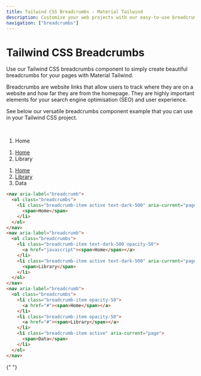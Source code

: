 ```yaml
---
title: Tailwind CSS Breadcrumbs - Material Tailwind
description: Customise your web projects with our easy-to-use breadcrumbs component for Tailwind CSS using Material Design guidelines.
navigation: ["breadcrumbs"]
---
```


# Tailwind CSS Breadcrumbs

Use our Tailwind CSS breadcrumbs component to simply create beautiful breadcrumbs for your pages with Material Tailwind.

Breadcrumbs are website links that allow users to track where they are on a website and how far they are from the homepage. They are highly important elements for your search engine optimisation (SEO) and user experience.

See below our versatile breadcrumbs component example that you can use in your Tailwind CSS project.

<br />
<ComponentDemo id="breadcrumbs">
  <div className="w-1/2 text-left">
    <nav aria-label="breadcrumb">
      <ol className="breadcrumbs">
        <li
          className="breadcrumb-item active text-dark-500"
          aria-current="page"
        >
          <span>Home</span>
        </li>
      </ol>
    </nav>
    <nav aria-label="breadcrumb">
      <ol className="breadcrumbs">
        <li className="breadcrumb-item text-dark-500 opacity-50">
          <a href="javascript">
            <span>Home</span>
          </a>
        </li>
        <li
          className="breadcrumb-item active text-dark-500"
          aria-current="page"
        >
          <span>Library</span>
        </li>
      </ol>
    </nav>
    <nav aria-label="breadcrumb">
      <ol className="breadcrumbs">
        <li className="breadcrumb-item opacity-50">
          <a href="#">
            <span>Home</span>
          </a>
        </li>
        <li className="breadcrumb-item opacity-50">
          <a href="#">
            <span>Library</span>
          </a>
        </li>
        <li className="breadcrumb-item active" aria-current="page">
          <span>Data</span>
        </li>
      </ol>
    </nav>
  </div>
</ComponentDemo>

```html showLineNumbers
<nav aria-label="breadcrumb">
  <ol class="breadcrumbs">
    <li class="breadcrumb-item active text-dark-500" aria-current="page">
      <span>Home</span>
    </li>
  </ol>
</nav>
<nav aria-label="breadcrumb">
  <ol class="breadcrumbs">
    <li class="breadcrumb-item text-dark-500 opacity-50">
      <a href="javascript"><span>Home</span></a>
    </li>
    <li class="breadcrumb-item active text-dark-500" aria-current="page">
      <span>Library</span>
    </li>
  </ol>
</nav>
<nav aria-label="breadcrumb">
  <ol class="breadcrumbs">
    <li class="breadcrumb-item opacity-50">
      <a href="#"><span>Home</span></a>
    </li>
    <li class="breadcrumb-item opacity-50">
      <a href="#"><span>Library</span></a>
    </li>
    <li class="breadcrumb-item active" aria-current="page">
      <span>Data</span>
    </li>
  </ol>
</nav>
```

{" "}
